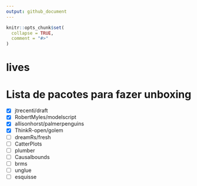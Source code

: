 ```yaml
---
output: github_document
---
```


<!-- README.md is generated from README.Rmd. Please edit that file -->

```r
knitr::opts_chunk$set(
  collapse = TRUE,
  comment = "#>"
)
```

# lives

# Lista de pacotes para fazer unboxing

- [x] jtrecenti/draft
- [x] RobertMyles/modelscript
- [x] allisonhorst/palmerpenguins
- [x] ThinkR-open/golem
- [ ] dreamRs/fresh
- [ ] CatterPlots
- [ ] plumber
- [ ] Causalbounds
- [ ] brms
- [ ] unglue
- [ ] esquisse


